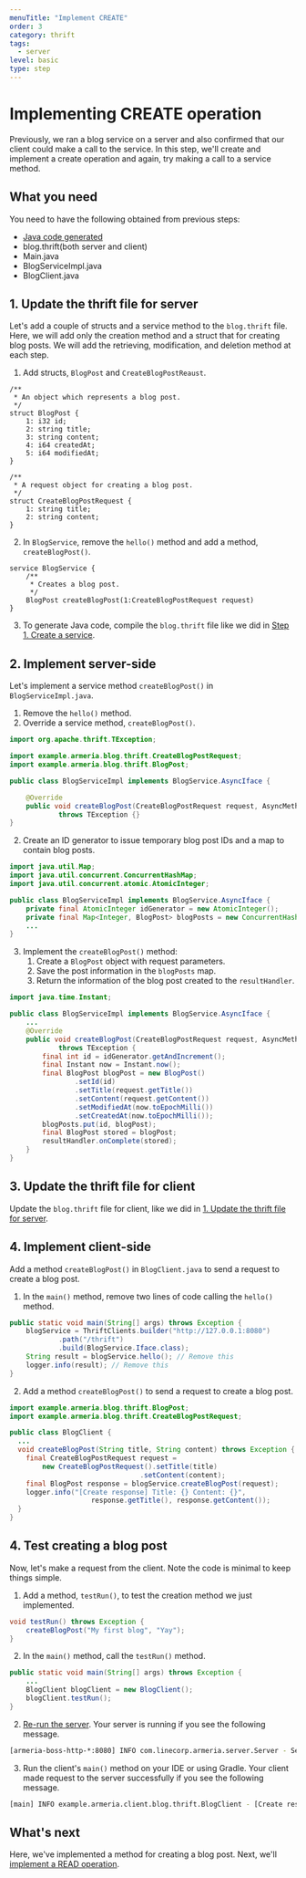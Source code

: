 ```yaml
---
menuTitle: "Implement CREATE"
order: 3
category: thrift
tags:
  - server
level: basic
type: step
---
```


# Implementing CREATE operation

Previously, we ran a blog service on a server and also confirmed that our client could make a call to the service.
In this step, we'll create and implement a create operation and again, try making a call to a service method.

<TutorialSteps current={3} />

## What you need

You need to have the following obtained from previous steps:

- [Java code generated](/tutorials/thrift/blog/create-server#compile-the-thrift-file)
- blog.thrift(both server and client)
- Main.java
- BlogServiceImpl.java
- BlogClient.java

## 1. Update the thrift file for server

Let's add a couple of structs and a service method to the `blog.thrift` file.
Here, we will add only the creation method and a struct that for creating blog posts.
We will add the retrieving, modification, and deletion method at each step.

1. Add structs, `BlogPost` and `CreateBlogPostReaust`.
  ```thrift filename=blog.thrift
  /**
   * An object which represents a blog post.
   */
  struct BlogPost {
      1: i32 id;
      2: string title;
      3: string content;
      4: i64 createdAt;
      5: i64 modifiedAt;
  }

  /**
   * A request object for creating a blog post.
   */
  struct CreateBlogPostRequest {
      1: string title;
      2: string content;
  }
  ```
2. In `BlogService`, remove the `hello()` method and add a method, `createBlogPost()`.
  ```thrift filename=blog.thrift
  service BlogService {
      /**
       * Creates a blog post.
       */
      BlogPost createBlogPost(1:CreateBlogPostRequest request)
  }
  ```
3. To generate Java code, compile the `blog.thrift` file like we did in [Step 1. Create a service](](/tutorials/thrift/blog/create-service#2-compile-the-thrift-file)).

## 2. Implement server-side

Let's implement a service method `createBlogPost()` in `BlogServiceImpl.java`.

1. Remove the `hello()` method.
2. Override a service method, `createBlogPost()`.
  ```java filename=BlogServiceImpl.java
  import org.apache.thrift.TException;

  import example.armeria.blog.thrift.CreateBlogPostRequest;
  import example.armeria.blog.thrift.BlogPost;

  public class BlogServiceImpl implements BlogService.AsyncIface {

      @Override
      public void createBlogPost(CreateBlogPostRequest request, AsyncMethodCallback<BlogPost> resultHandler)
              throws TException {}
  }
  ```
2. Create an ID generator to issue temporary blog post IDs and a map to contain blog posts.
  ```java filename=BlogServiceImpl.java
  import java.util.Map;
  import java.util.concurrent.ConcurrentHashMap;
  import java.util.concurrent.atomic.AtomicInteger;

  public class BlogServiceImpl implements BlogService.AsyncIface {
      private final AtomicInteger idGenerator = new AtomicInteger();
      private final Map<Integer, BlogPost> blogPosts = new ConcurrentHashMap<>();
      ...
  }
  ```
3. Implement the `createBlogPost()` method:
    1. Create a `BlogPost` object with request parameters.
    2. Save the post information in the `blogPosts` map.
    3. Return the information of the blog post created to the `resultHandler`.
  ```java filename=BlogServiceImpl.java
  import java.time.Instant;

  public class BlogServiceImpl implements BlogService.AsyncIface {
      ...
      @Override
      public void createBlogPost(CreateBlogPostRequest request, AsyncMethodCallback<BlogPost> resultHandler)
              throws TException {
          final int id = idGenerator.getAndIncrement();
          final Instant now = Instant.now();
          final BlogPost blogPost = new BlogPost()
                  .setId(id)
                  .setTitle(request.getTitle())
                  .setContent(request.getContent())
                  .setModifiedAt(now.toEpochMilli())
                  .setCreatedAt(now.toEpochMilli());
          blogPosts.put(id, blogPost);
          final BlogPost stored = blogPost;
          resultHandler.onComplete(stored);
      }
  }
  ```

## 3. Update the thrift file for client

Update the `blog.thrift` file for client, like we did in [1. Update the thrift file for server](#1-update-the-thrift-file-for-server).

## 4. Implement client-side

Add a method `createBlogPost()` in `BlogClient.java` to send a request to create a blog post.

1. In the `main()` method, remove two lines of code calling the `hello()` method.
  ```java filename=BlogClient.java
  public static void main(String[] args) throws Exception {
      blogService = ThriftClients.builder("http://127.0.0.1:8080")
              .path("/thrift")
              .build(BlogService.Iface.class);
      String result = blogService.hello(); // Remove this
      logger.info(result); // Remove this
  }
  ```
2. Add a method `createBlogPost()` to send a request to create a blog post.
  ```java filename=BlogClient.java
  import example.armeria.blog.thrift.BlogPost;
  import example.armeria.blog.thrift.CreateBlogPostRequest;

  public class BlogClient {
    ...
    void createBlogPost(String title, String content) throws Exception {
      final CreateBlogPostRequest request = 
          new CreateBlogPostRequest().setTitle(title)
                                  .setContent(content);
      final BlogPost response = blogService.createBlogPost(request);
      logger.info("[Create response] Title: {} Content: {}",
                      response.getTitle(), response.getContent());
    }
  }
  ```

## 4. Test creating a blog post

Now, let's make a request from the client. Note the code is minimal to keep things simple.

1. Add a method, `testRun()`, to test the creation method we just implemented.
  ```java filename=BlogClient.java
  void testRun() throws Exception {
      createBlogPost("My first blog", "Yay");
  }
  ```
2. In the `main()` method, call the `testRun()` method.
  ```java filename=BlogClient.java
  public static void main(String[] args) throws Exception {
      ...
      BlogClient blogClient = new BlogClient();
      blogClient.testRun();
  }
  ```
2. [Re-run the server](/tutorials/thrift/blog/create-server#7-test-run).
  Your server is running if you see the following message.
  ```bash
  [armeria-boss-http-*:8080] INFO com.linecorp.armeria.server.Server - Serving HTTP at /[0:0:0:0:0:0:0:0]:8080 - http://127.0.0.1:8080/
  ```
3. Run the client's `main()` method on your IDE or using Gradle.
Your client made request to the server successfully if you see the following message.
  ```bash
  [main] INFO example.armeria.client.blog.thrift.BlogClient - [Create response] Title: My first blog Content: Yay
  ```

## What's next

Here, we've implemented a method for creating a blog post.
Next, we'll [implement a READ operation](/tutorials/thrift/blog/implement-read).

<TutorialSteps current={3} />
